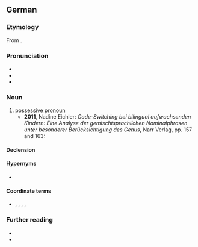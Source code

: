==German==

===Etymology===
From {{compound|de|possessiv|Pronomen}}.

===Pronunciation===
* {{IPA|de|[pɔsɛˈsiːfpʁoˌnoːmən]}}
* {{audio|de|De-Possessivpronomen.ogg|Audio}}
* {{hyph|de|Pos·ses·siv·pro·no·men}}

===Noun===
{{de-noun|n,,-:Possessivpronomina}}

# [[possessive pronoun]]
#* '''2011''', Nadine Eichler: ''Code-Switching bei bilingual aufwachsenden Kindern: Eine Analyse der gemischtsprachlichen Nominalphrasen unter besonderer Berücksichtigung des Genus'', Narr Verlag, pp. 157 and 163:
#*: {{quote|de|Das Spanische unterscheidet adjektivische und substantivische '''Possessivpronomina'''. [...] Im Deutschen werden ebenfalls zwei Typen von Possessivpronomina unterschieden: adjektivisch gebrauchte und substantivisch gebrauchte '''Possessivpronomina'''.}}
#: {{syn|de|besitzanzeigendes Fürwort}}

====Declension====
{{de-ndecl|n,,-:Possessivpronomina}}

====Hypernyms====
* {{l|de|Pronomen}}

====Coordinate terms====
* {{l|de|Demonstrativpronomen}}, {{l|de|Interrogativpronomen}}, {{l|de|Personalpronomen}}, {{l|de|Reflexivpronomen}}, {{l|de|Relativpronomen}}

===Further reading===
* {{R:DWDS}}
* {{R:Duden}}

{{C|de|Parts of speech}}